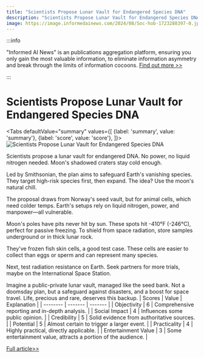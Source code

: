```yaml
---
title: "Scientists Propose Lunar Vault for Endangered Species DNA"
description: "Scientists Propose Lunar Vault for Endangered Species DNA"
image: https://image.informedainews.com/2024/08/Soc-hob-1723288397-0.jpg
---
```



:::info

"Informed AI News" is an publications aggregation platform, ensuring you only gain the most valuable information, to eliminate information asymmetry and break through the limits of information cocoons.  [Find out more >>](/)

:::

# Scientists Propose Lunar Vault for Endangered Species DNA


<Tabs
	defaultValue="summary"
	values={[
	{label: 'summary', value: 'summary'},
	{label: 'score', value: 'score'},
]}>
<TabItem value="summary">
<img
  src="https://image.informedainews.com/2024/08/Soc-hob-1723288397-0.jpg"
  alt="Scientists Propose Lunar Vault for Endangered Species DNA"
/>



Scientists propose a lunar vault for endangered DNA. No power, no liquid nitrogen needed. Moon's shadowed craters stay cold enough.

Led by Smithsonian, the plan aims to safeguard Earth's vanishing species. They target high-risk species first, then expand. The idea? Use the moon's natural chill.

The proposal draws from Norway's seed vault, but for animal cells, which need colder temps. Earth's setups rely on liquid nitrogen, power, and manpower—all vulnerable.

Moon's poles have pits never hit by sun. These spots hit -410°F (-246°C), perfect for passive freezing. To shield from space radiation, store samples underground or in thick lunar rock.

They've frozen fish skin cells, a good test case. These cells are easier to collect than eggs or sperm and can represent many species.

Next, test radiation resistance on Earth. Seek partners for more trials, maybe on the International Space Station.

Imagine a public-private lunar vault, managed like the seed bank. Not a doomsday plan, but a safeguard against disasters, and a boost for space travel. Life, precious and rare, deserves this backup.
</TabItem>
<TabItem value="score">
	| Scores     | Value   | Explanation |
	| -------- | ------- | ------- |
	| Objectivity  | 6    | Comprehensive reporting and in-depth analysis.    |
	| Social Impact | 4     | Influences some public opinion.    |
	| Credibility    | 5    | Solid evidence from authoritative sources.    |
	| Potential    | 5    | Almost certain to trigger a larger event.    |
	| Practicality    | 4    | Highly practical, directly applicable.    |
	| Entertainment Value    | 3    | Some entertainment value, attracts a portion of the audience.    |
</TabItem>
</Tabs>

[Full article>>](https://www.cnbeta.com.tw/articles/science/1441600.htm)
